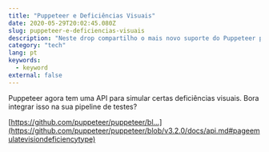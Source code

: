 ```yaml
---
title: "Puppeteer e Deficiências Visuais"
date: 2020-05-29T20:02:45.080Z
slug: puppeteer-e-deficiencias-visuais
description: "Neste drop compartilho o mais novo suporte do Puppeteer para deficiências visuais."
category: "tech"
lang: pt
keywords:
  - keyword
external: false
---
```



<Drop>

Puppeteer agora tem uma API para simular certas deficiências visuais. Bora integrar isso na sua pipeline de testes?

[https://github.com/puppeteer/puppeteer/bl...](https://github.com/puppeteer/puppeteer/blob/v3.2.0/docs/api.md#pageemulatevisiondeficiencytype)

</Drop>
